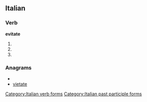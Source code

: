 ==Italian==

===Verb===
'''evitate'''

# {{form of|[[second-person|Second-person]] [[plural]] [[present tense]]|evitare|lang=Italian}}
# {{form of|Second-person plural [[imperative]]|evitare|lang=Italian}}
# {{form of|[[feminine|Feminine]] plural|evitato}}

===Anagrams===
* {{alphagram|aeeittv}}
* [[vietate#Italian|vietate]]

[[Category:Italian verb forms]]
[[Category:Italian past participle forms]]
